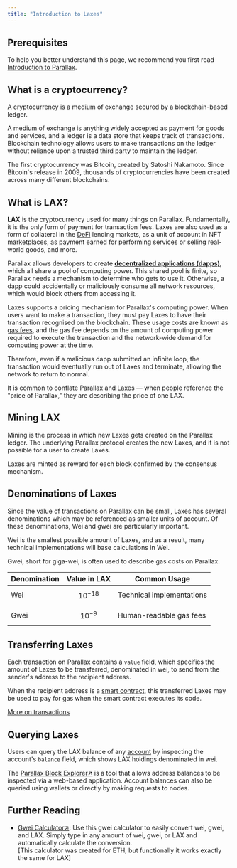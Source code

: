 ```yaml
---
title: "Introduction to Laxes"
---
```


## Prerequisites

To help you better understand this page, we recommend you first read [Introduction to Parallax](./introduction-to-parallax).

## What is a cryptocurrency?

A cryptocurrency is a medium of exchange secured by a blockchain-based ledger.

A medium of exchange is anything widely accepted as payment for goods and services, and a ledger is a data store that keeps track of transactions. Blockchain technology allows users to make transactions on the ledger without reliance upon a trusted third party to maintain the ledger.

The first cryptocurrency was Bitcoin, created by Satoshi Nakamoto. Since Bitcoin's release in 2009, thousands of cryptocurrencies have been created across many different blockchains.

## What is LAX?

**LAX** is the cryptocurrency used for many things on Parallax. Fundamentally, it is the only form of payment for transaction fees. Laxes are also used as a form of collateral in the [DeFi](https://ethereum.org/en/defi/) lending markets, as a unit of account in NFT marketplaces, as payment earned for performing services or selling real-world goods, and more.

Parallax allows developers to create [**decentralized applications (dapps)**](./introduction-to-dapps), which all share a pool of computing power. This shared pool is finite, so Parallax needs a mechanism to determine who gets to use it. Otherwise, a dapp could accidentally or maliciously consume all network resources, which would block others from accessing it.

Laxes supports a pricing mechanism for Parallax's computing power. When users want to make a transaction, they must pay Laxes to have their transaction recognised on the blockchain. These usage costs are known as [gas fees](./gas-and-fees), and the gas fee depends on the amount of computing power required to execute the transaction and the network-wide demand for computing power at the time.

Therefore, even if a malicious dapp submitted an infinite loop, the transaction would eventually run out of Laxes and terminate, allowing the network to return to normal.

It is common to conflate Parallax and Laxes — when people reference the "price of Parallax," they are describing the price of one LAX.

## Mining LAX

Mining is the process in which new Laxes gets created on the Parallax ledger. The underlying Parallax protocol creates the new Laxes, and it is not possible for a user to create Laxes.

Laxes are minted as reward for each block confirmed by the consensus mechanism.

## Denominations of Laxes

Since the value of transactions on Parallax can be small, Laxes has several denominations which may be referenced as smaller units of account. Of these denominations, Wei and gwei are particularly important.

Wei is the smallest possible amount of Laxes, and as a result, many technical implementations will base calculations in Wei.

Gwei, short for giga-wei, is often used to describe gas costs on Parallax.

| Denomination | Value in LAX | Common Usage              |
| ------------ | ------------ | ------------------------- |
| Wei          | $$10^{-18}$$ | Technical implementations |
| Gwei         | $$10^{-9}$$  | Human-readable gas fees   |

## Transferring Laxes

Each transaction on Parallax contains a `value` field, which specifies the amount of Laxes to be transferred, denominated in wei, to send from the sender's address to the recipient address.

When the recipient address is a [smart contract](../parallax-stack/smart-contracts), this transferred Laxes may be used to pay for gas when the smart contract executes its code.

[More on transactions](./transactions)

## Querying Laxes

Users can query the LAX balance of any [account](./accounts) by inspecting the account's `balance` field, which shows LAX holdings denominated in wei.

The [Parallax Block Explorer↗](http://explorer.parallaxchain.org/) is a tool that allows address balances to be inspected via a web-based application. Account balances can also be queried using wallets or directly by making requests to nodes.

## Further Reading

* [Gwei Calculator↗](https://www.alchemy.com/gwei-calculator): Use this gwei calculator to easily convert wei, gwei, and LAX. Simply type in any amount of wei, gwei, or LAX and automatically calculate the conversion.\
  \[This calculator was created for ETH, but functionally it works exactly the same for LAX]
